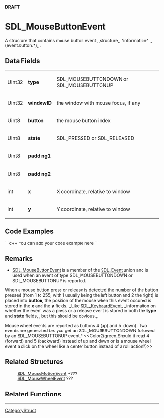 <!-- pragma section-numbers off -->
<!-- pragma disable-camelcase -->
'''DRAFT'''

= SDL_MouseButtonEvent =
A structure that contains mouse button event ,,structure,, ^information^ ,,(event.button.*),,.


== Data Fields ==
{|
|Uint32
|'''type'''
|SDL_MOUSEBUTTONDOWN or SDL_MOUSEBUTTONUP
|-
|Uint32
|'''windowID'''
|the window with mouse focus, if any
|-
|Uint8
|'''button'''
|the mouse button index
|-
|Uint8
|'''state'''
|SDL_PRESSED or SDL_RELEASED
|-
|Uint8
|'''padding1'''
|
|-
|Uint8
|'''padding2'''
|
|-
|int
|'''x'''
|X coordinate, relative to window
|-
|int
|'''y'''
|Y coordinate, relative to window
|}

== Code Examples ==
```c++
You can add your code example here
```

== Remarks ==
*[[SDL_MouseButtonEvent]] is a member of the [[SDL_Event]] union and is used when an event of type SDL_MOUSEBUTTONDOWN or SDL_MOUSEBUTTONUP is reported.

When a mouse button press or release is detected the number of the button pressed (from 1 to 255, with 1 usually being the left button and 2 the right) is placed into '''button''', the position of the mouse when this event occured is stored in the '''x''' and the '''y'''  fields. ,,Like [[SDL_KeyboardEvent]], ,,information on whether the event was a press or a release event is stored in both the '''type''' and '''state''' fields, ,,but this should be obvious,,.

Mouse wheel events are reported as buttons 4 (up) and 5 (down). Two events are generated i.e. you get an SDL_MOUSEBUTTONDOWN followed by an SDL_MOUSEBUTTONUP event.*
<<Color2(green,Should it read 4 (forward) and 5 (backward) instead of up and down or is a mouse wheel event a click on the wheel like a center button instead of a roll action?)>>

== Related Structures ==
:[[SDL_MouseMotionEvent]] *???
:[[SDL_MouseWheelEvent]] ???

== Related Functions ==

----
[[CategoryStruct]]
